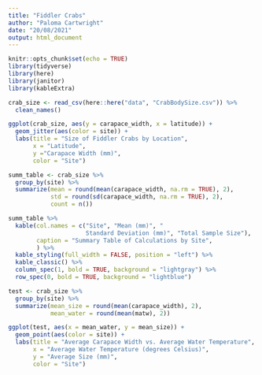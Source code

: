 ```yaml
---
title: "Fiddler Crabs"
author: "Paloma Cartwright"
date: "20/08/2021"
output: html_document
---
```


```r
knitr::opts_chunk$set(echo = TRUE)
library(tidyverse)
library(here)
library(janitor)
library(kableExtra)
```

```r
crab_size <- read_csv(here::here("data", "CrabBodySize.csv")) %>% 
  clean_names()
```

```r
ggplot(crab_size, aes(y = carapace_width, x = latitude)) +
  geom_jitter(aes(color = site)) +
  labs(title = "Size of Fiddler Crabs by Location",
       x = "Latitude",
       y ="Carapace Width (mm)",
       color = "Site")


```

```r
summ_table <- crab_size %>% 
  group_by(site) %>% 
  summarize(mean = round(mean(carapace_width, na.rm = TRUE), 2), 
            std = round(sd(carapace_width, na.rm = TRUE), 2), 
            count = n())
```

```r
summ_table %>% 
  kable(col.names = c("Site", "Mean (mm)", "
                      Standard Deviation (mm)", "Total Sample Size"), 
        caption = "Summary Table of Calculations by Site", 
        ) %>% 
  kable_styling(full_width = FALSE, position = "left") %>% 
  kable_classic() %>% 
  column_spec(1, bold = TRUE, background = "lightgray") %>% 
  row_spec(0, bold = TRUE, background = "lightblue")
```

```r
test <- crab_size %>%
  group_by(site) %>% 
  summarize(mean_size = round(mean(carapace_width), 2),
            mean_water = round(mean(matw), 2))
```

```r
ggplot(test, aes(x = mean_water, y = mean_size)) +
  geom_point(aes(color = site)) +
  labs(title = "Average Carapace Width vs. Average Water Temperature",
       x = "Average Water Temperature (degrees Celsius)",
       y = "Average Size (mm)",
       color = "Site")


```

